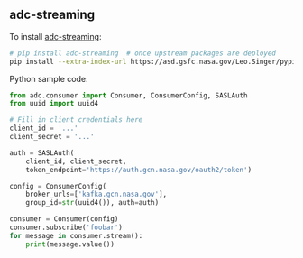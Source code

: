 ## adc-streaming

To install [adc-streaming](https://pypi.org/project/adc-streaming/):

```sh
# pip install adc-streaming  # once upstream packages are deployed
pip install --extra-index-url https://asd.gsfc.nasa.gov/Leo.Singer/pypi adc_streaming==2.0.1.dev2+ga84d01f confluent-kafka==1.8.3+bleeding.edge.2
```

Python sample code:

```Python
from adc.consumer import Consumer, ConsumerConfig, SASLAuth
from uuid import uuid4

# Fill in client credentials here
client_id = '...'
client_secret = '...'

auth = SASLAuth(
    client_id, client_secret,
    token_endpoint='https://auth.gcn.nasa.gov/oauth2/token')

config = ConsumerConfig(
    broker_urls=['kafka.gcn.nasa.gov'],
    group_id=str(uuid4()), auth=auth)

consumer = Consumer(config)
consumer.subscribe('foobar')
for message in consumer.stream():
    print(message.value())
```
